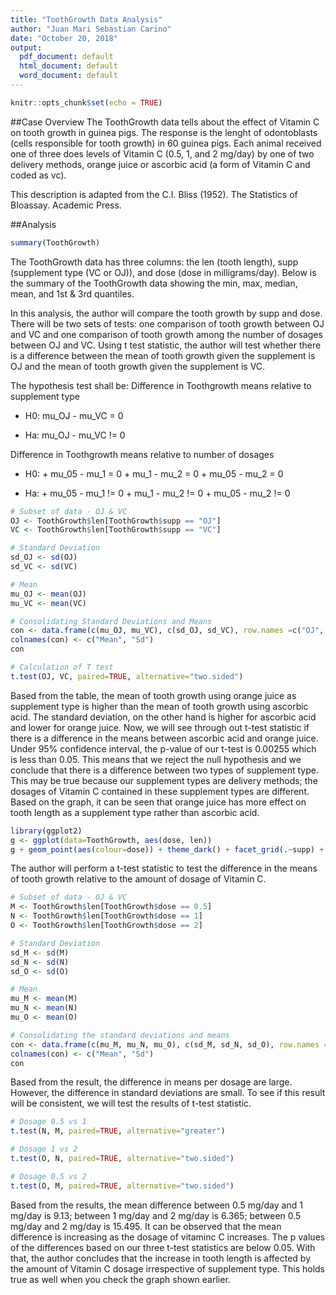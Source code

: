 ---
title: "ToothGrowth Data Analysis"
author: "Juan Mari Sebastian Carino"
date: "October 20, 2018"
output:
  pdf_document: default
  html_document: default
  word_document: default
---

```{r setup, include=FALSE}
knitr::opts_chunk$set(echo = TRUE)
```

##Case Overview
The ToothGrowth data tells about the effect of Vitamin C on tooth growth in guinea pigs. The response is the lenght of odontoblasts (cells responsible for tooth growth) in 60 guinea pigs. Each animal received one of three does levels of Vitamin C (0.5, 1, and 2 mg/day) by one of two delivery methods, orange juice or ascorbic acid (a form of Vitamin C and coded as vc). 

This description is adapted from the C.I. Bliss (1952). The Statistics of BIoassay. Academic Press.
    
##Analysis    
```{r summary}
summary(ToothGrowth)
```
The ToothGrowth data has three columns: the len (tooth length), supp (supplement type (VC or OJ)), and dose (dose in milligrams/day). Below is the summary of the ToothGrowth data showing the min, max, median, mean, and 1st & 3rd quantiles. 
    
In this analysis,  the author will compare the tooth growth by supp and dose. There will be two sets of tests: one comparison of tooth growth between OJ and VC and one comparison of tooth growth among the number of dosages between OJ and VC. Using t test statistic, the author will test whether there is a difference between the mean of tooth growth given the supplement is OJ and the mean of tooth growth given the supplement is VC. 

The hypothesis test shall be: 
Difference in Toothgrowth means relative to supplement type

* H0: mu_OJ - mu_VC  = 0

* Ha: mu_OJ - mu_VC != 0

Difference in Toothgrowth means relative to number of dosages

* H0: 
      + mu_05 - mu_1  = 0
      + mu_1  - mu_2  = 0
      + mu_05 - mu_2  = 0
       
* Ha: 
      + mu_05 - mu_1  != 0
      + mu_1  - mu_2  != 0
      + mu_05 - mu_2  != 0


```{r first test}
# Subset of data - OJ & VC
OJ <- ToothGrowth$len[ToothGrowth$supp == "OJ"]
VC <- ToothGrowth$len[ToothGrowth$supp == "VC"]

# Standard Deviation
sd_OJ <- sd(OJ)
sd_VC <- sd(VC)

# Mean
mu_OJ <- mean(OJ)
mu_VC <- mean(VC)
```

```{r result first test}
# Consolidating Standard Deviations and Means
con <- data.frame(c(mu_OJ, mu_VC), c(sd_OJ, sd_VC), row.names =c("OJ", "VC") )
colnames(con) <- c("Mean", "Sd")
con

# Calculation of T test
t.test(OJ, VC, paired=TRUE, alternative="two.sided")

```
  
  Based from the table, the mean of tooth growth using orange juice as supplement type is higher than the mean of tooth growth using ascorbic acid. The standard deviation, on the other hand is higher for ascorbic acid and lower for orange juice. Now, we will see through out t-test statistic if there is a difference in the means between ascorbic acid and orange juice. Under 95% confidence interval, the p-value of our t-test is 0.00255 which is less than 0.05. This means that we reject the null hypothesis and we conclude that there is a difference between two types of supplement type. This may be true because our supplement types are delivery methods; the dosages of Vitamin C contained in these supplement types are different. Based on the graph, it can be seen that orange juice has more effect on tooth length as a supplement type rather than ascorbic acid. 

```{r graph}
library(ggplot2)
g <- ggplot(data=ToothGrowth, aes(dose, len))
g + geom_point(aes(colour=dose)) + theme_dark() + facet_grid(.~supp) + ylab("Tooth Length") + xlab("Dosage") + ggtitle("Effect of Vitamin C to Tooth Length of Guinea Pigs")
```

  The author will perform a t-test statistic to test the difference in the means of tooth growth relative to the amount of dosage of Vitamin C.
  
```{r second test}
# Subset of data - OJ & VC
M <- ToothGrowth$len[ToothGrowth$dose == 0.5]
N <- ToothGrowth$len[ToothGrowth$dose == 1]
O <- ToothGrowth$len[ToothGrowth$dose == 2]

# Standard Deviation
sd_M <- sd(M)
sd_N <- sd(N)
sd_O <- sd(O)

# Mean
mu_M <- mean(M)
mu_N <- mean(N)
mu_O <- mean(O)
```

```{r result second test}
# Consolidating the standard deviations and means
con <- data.frame(c(mu_M, mu_N, mu_O), c(sd_M, sd_N, sd_O), row.names =c("0.5", "1", "2"))
colnames(con) <- c("Mean", "Sd")
con

```
    
  Based from the result, the difference in means per dosage are large. However, the difference in standard deviations are small. To see if this result will be consistent, we will test the results of t-test statistic. 
    
```{r }
# Dosage 0.5 vs 1
t.test(N, M, paired=TRUE, alternative="greater")

# Dosage 1 vs 2
t.test(O, N, paired=TRUE, alternative="two.sided")

# Dosage 0.5 vs 2
t.test(O, M, paired=TRUE, alternative="two.sided")
```
    
  Based from the results, the mean difference between 0.5 mg/day and 1 mg/day is 9.13; between 1 mg/day and 2 mg/day is 6.365; between 0.5 mg/day and 2 mg/day is 15.495. It can be observed that the mean difference is increasing as the dosage of vitaminc C increases. The p values of the differences based on our three t-test statistics are below 0.05. With that, the author concludes that the increase in tooth length is affected by the amount of Vitamin C dosage irrespective of supplement type. This holds true as well when you check the graph shown earlier. 
    


